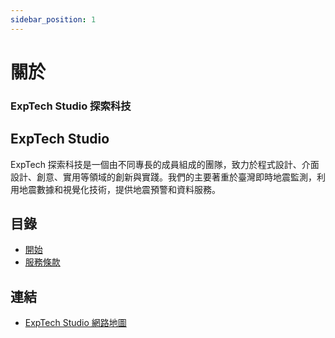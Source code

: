 ```yaml
---
sidebar_position: 1
---
```


# 關於

### ExpTech Studio 探索科技

## ExpTech Studio

ExpTech 探索科技是一個由不同專長的成員組成的團隊，致力於程式設計、介面設計、創意、實用等領域的創新與實踐。我們的主要著重於臺灣即時地震監測，利用地震數據和視覺化技術，提供地震預警和資料服務。

## 目錄

- [開始](./install)
- [服務條款](./tos)

## 連結

- [ExpTech Studio 網路地圖](https://status.exptech.com.tw/)

